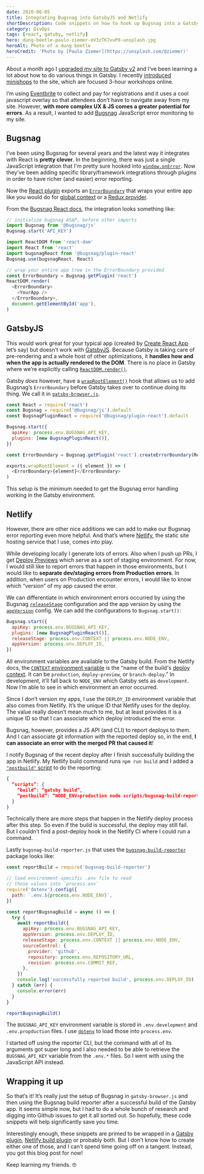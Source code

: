 ```yaml
---
date: 2020-06-05
title: Integrating Bugsnag into GatsbyJS and Netlify
shortDescription: Code snippets on how to hook up Bugsnag into a Gatsby app and enrich the integration through Netlify
category: DivOps
tags: [react, gatsby, netlify]
hero: dung-beetle-paulo-ziemer-oV3zTK7vuP0-unsplash.jpg
heroAlt: Photo of a dung beetle
heroCredit: 'Photo by [Paulo Ziemer](https://unsplash.com/@ziemer)'
---
```


About a month ago I [upgraded my site to Gatsby v2](/blog/new-gatsby-site/) and I’ve been learning a lot about how to do various things in Gatsby. I recently [introduced minishops](/blog/introducing-minishops/) to the site, which are focused 3-hour workshops online.

I’m using [Eventbrite](https://www.eventbrite.com/organizer/overview/) to collect and pay for registrations and it uses a cool javascript overlay so that attendees don’t have to navigate away from my site. However, **with more complex UX & JS comes a greater potential for errors**. As a result, I wanted to add [Bugsnag](https://www.bugsnag.com/) JavaScript error monitoring to my site.

## Bugsnag

I’ve been using Bugsnag for several years and the latest way it integrates with React is **pretty clever**. In the beginning, there was just a single JavaScript integration that I'm pretty sure hooked into [`window.onError`](https://developer.mozilla.org/en-US/docs/Web/API/GlobalEventHandlers/onerror). Now they’ve been adding specific library/framework integrations through plugins in order to have richer (and easier) error reporting.

Now the [React plugin](https://www.npmjs.com/package/@bugsnag/plugin-react) exports an [`ErrorBoundary`](https://reactjs.org/docs/error-boundaries.html) that wraps your entire app like you would do for [global context](https://reactjs.org/docs/context.html) or a [Redux provider](https://react-redux.js.org/api/provider).

From the [Bugsnag React docs](https://docs.bugsnag.com/platforms/javascript/react/), the integration looks something like:

```js
// initialize bugsnag ASAP, before other imports
import Bugsnag from '@bugsnag/js'
Bugsnag.start('API_KEY')

import ReactDOM from 'react-dom'
import React from 'react'
import bugsnagReact from '@bugsnag/plugin-react'
Bugsnag.use(bugsnagReact, React)

// wrap your entire app tree in the ErrorBoundary provided
const ErrorBoundary = Bugsnag.getPlugin('react')
ReactDOM.render(
  <ErrorBoundary>
    <YourApp />
  </ErrorBoundary>,
  document.getElementById('app'),
)
```

## GatsbyJS

This would work great for your typical app (created by [Create React App](https://create-react-app.dev/) let’s say) but doesn’t work with [GatsbyJS](https://www.gatsbyjs.org/). Because Gatsby is taking care of pre-rendering and a whole host of other optimizations, it **handles how and when the app is actually rendered to the DOM**. There is no place in Gatsby where we’re explicitly calling [`ReactDOM.render()`](https://reactjs.org/docs/react-dom.html#render).

Gatsby _does_ however, have a [`wrapRootElement()`](https://www.gatsbyjs.org/docs/browser-apis/#wrapRootElement) hook that allows us to add Bugsnag’s `ErrorBoundary` before Gatsby takes over to continue doing its thing. We call it in [`gatsby-browser.js`](https://www.gatsbyjs.org/docs/api-files-gatsby-browser/).

```js
const React = require('react')
const Bugsnag = require('@bugsnag/js').default
const BugsnagPluginReact = require('@bugsnag/plugin-react').default

Bugsnag.start({
  apiKey: process.env.BUGSNAG_API_KEY,
  plugins: [new BugsnagPluginReact()],
})

const ErrorBoundary = Bugsnag.getPlugin('react').createErrorBoundary(React)

exports.wrapRootElement = ({ element }) => (
  <ErrorBoundary>{element}</ErrorBoundary>
)
```

This setup is the minimum needed to get the Bugsnag error handling working in the Gatsby environment.

## Netlify

However, there are other nice additions we can add to make our Bugsnag error reporting even more helpful. And that’s where [Netlify](https://www.netlify.com/), the static site hosting service that I use, comes into play.

While developing locally I generate lots of errors. Also when I push up PRs, I get [Deploy Previews](https://www.netlify.com/blog/2016/07/20/introducing-deploy-previews-in-netlify/) which serve as a sort of staging environment. For now, I would still like to report errors that happen in those environments, but I would like to **separate dev/staging errors from Production errors**. In addition, when users on Production encounter errors, I would like to know which “version” of my app caused the error.

We can differentiate in which environment errors occurred by using the Bugsnag [`releaseStage`](https://docs.bugsnag.com/platforms/javascript/react/configuration-options/#releasestage) configuration and the app version by using the [`appVersion`](https://docs.bugsnag.com/platforms/javascript/react/configuration-options/#appversion) config. We can add the configurations to `Bugsnag.start()`:

```js
Bugsnag.start({
  apiKey: process.env.BUGSNAG_API_KEY,
  plugins: [new BugsnagPluginReact()],
  releaseStage: process.env.CONTEXT || process.env.NODE_ENV,
  appVersion: process.env.DEPLOY_ID,
})
```

All environment variables are available to the Gatsby build. From the Netlify docs, the [ `CONTEXT` environment variable](https://docs.netlify.com/configure-builds/environment-variables/) is the “name of the build's [deploy context](https://docs.netlify.com/site-deploys/overview/#deploy-contexts). It can be `production`, `deploy-preview`, or `branch-deploy`.” In development, it’ll fall back to `NODE_ENV` which Gatsby sets as `development`. Now I’m able to see in which environment an error occurred.

Since I don’t version my apps, I use the `DEPLOY_ID` environment variable that also comes from Netlify. It’s the unique ID that Netlify uses for the deploy. The value really doesn’t mean much to me, but at least provides it is a unique ID so that I can associate which deploy introduced the error.

Bugsnag, however, provides a JS API (and CLI) to report deploys to them. And I can associate git information with the reported deploy so, in the end, **I can associate an error with the merged PR that caused it**!

I notify Bugsnag of the recent deploy after I finish successfully building the app in Netlify. My Netlify build command runs `npm run build` and I added a [`"postbuild"` script](https://medium.com/yld-blog/using-npm-pre-and-post-hooks-d89dcf2d86cf) to do the reporting:

```json
{
  “scripts”: {
    “build”: “gatsby build”,
    “postbuild”: “NODE_ENV=production node scripts/bugsnag-build-reporter.js”,
  }
}
```

Technically there are more steps that happen in the Netlify deploy process after this step. So even if the build is successful, the deploy may still fail. But I couldn’t find a post-deploy hook in the Netlify CI where I could run a command.

Lastly `bugsnag-build-reporter.js` that uses the [`bugsnag-build-reporter`](https://www.npmjs.com/package/bugsnag-build-reporter) package looks like:

```js
const reportBuild = require('bugsnag-build-reporter')

// load environment-specific .env file to read
// those values into `process.env`
require('dotenv').config({
  path: `.env.${process.env.NODE_ENV}`,
})

const reportBugsnagBuild = async () => {
  try {
    await reportBuild({
      apiKey: process.env.BUGSNAG_API_KEY,
      appVersion: process.env.DEPLOY_ID,
      releaseStage: process.env.CONTEXT || process.env.NODE_ENV,
      sourceControl: {
        provider: 'github',
        repository: process.env.REPOSITORY_URL,
        revision: process.env.COMMIT_REF,
      },
    })
    console.log('successfully reported build', process.env.DEPLOY_ID)
  } catch (err) {
    console.error(err)
  }
}

reportBugsnagBuild()
```

The `BUGSNAG_API_KEY` environment variable is stored in `.env.development` and `.env.propduction` files. I use [`dotenv`](https://www.npmjs.com/package/dotenv) to load those into `process.env`.

I started off using the reporter CLI, but the command with all of its arguments got super long and I also needed to be able to retrieve the `BUGSNAG_API_KEY` variable from the `.env.*` files. So I went with using the JavaScript API instead.

## Wrapping it up

So that’s it! It’s really just the setup of Bugsnag in `gatsby-browser.js` and then using the Bugsnag build reporter after a successful build of the Gatsby app. It seems simple now, but I had to do a whole bunch of research and digging into Github issues to get it all sorted out. So hopefully, these code snippets will help significantly save you time.

Interestingly enough, these snippets are primed to be wrapped in a [Gatsby plugin](https://www.gatsbyjs.org/docs/creating-plugins/), [Netlify build plugin](https://docs.netlify.com/configure-builds/build-plugins/) or probably both. But I don’t know how to create either one of those, and I can’t spend time going off on a tangent. Instead, you got this blog post for now!

Keep learning my friends. 🤓
